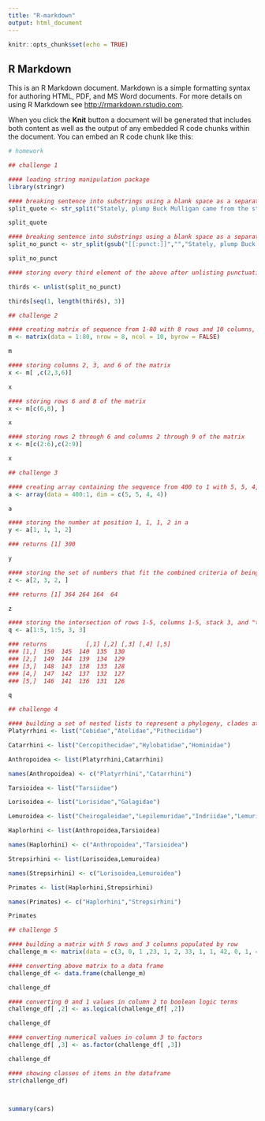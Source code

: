 ```yaml
---
title: "R-markdown"
output: html_document
---
```


```r
knitr::opts_chunk$set(echo = TRUE)
```

## R Markdown

This is an R Markdown document. Markdown is a simple formatting syntax for authoring HTML, PDF, and MS Word documents. For more details on using R Markdown see <http://rmarkdown.rstudio.com>.

When you click the **Knit** button a document will be generated that includes both content as well as the output of any embedded R code chunks within the document. You can embed an R code chunk like this:

```r

# homework

## challenge 1

#### loading string manipulation package
library(stringr)

#### breaking sentence into substrings using a blank space as a separator
split_quote <- str_split("Stately, plump Buck Mulligan came from the stairhead, bearing a bowl of lather on which a mirror and a razor lay crossed.", " ")

split_quote

#### breaking sentence into substrings using a blank space as a separator and removing punctuation using gsub
split_no_punct <- str_split(gsub("[[:punct:]]","","Stately, plump Buck Mulligan came from the stairhead, bearing a bowl of lather on which a mirror and a razor lay crossed."), " ")

split_no_punct

#### storing every third element of the above after unlisting punctuation-free vector

thirds <- unlist(split_no_punct)

thirds[seq(1, length(thirds), 3)]

## challenge 2

#### creating matrix of sequence from 1-80 with 8 rows and 10 columns, populating matrix by columns
m <- matrix(data = 1:80, nrow = 8, ncol = 10, byrow = FALSE)

m

#### storing columns 2, 3, and 6 of the matrix
x <- m[ ,c(2,3,6)]

x

#### storing rows 6 and 8 of the matrix
x <- m[c(6,8), ]

x

#### storing rows 2 through 6 and columns 2 through 9 of the matrix
x <- m[c(2:6),c(2:9)]

x

## challenge 3

#### creating array containing the sequence from 400 to 1 with 5, 5, 4, and 4 as the 1st, 2nd etc. dimensions
a <- array(data = 400:1, dim = c(5, 5, 4, 4))

a

#### storing the number at position 1, 1, 1, 2 in a
y <- a[1, 1, 1, 2]

### returns [1] 300

y

#### storing the set of numbers that fit the combined criteria of being in row 2, column 3, and "stack" 2, regardless of the 4th dimension in a. I visualize this as a rubik's cube in which all the numbers change each minute, so we are storing all the numbers that, over time, have occupied the spot 2, 3, 2
z <- a[2, 3, 2, ]

### returns [1] 364 264 164  64

z

#### storing the intersection of rows 1-5, columns 1-5, stack 3, and "time" 3 in a
q <- a[1:5, 1:5, 3, 3]

### returns           [,1] [,2] [,3] [,4] [,5]
### [1,]  150  145  140  135  130
### [2,]  149  144  139  134  129
### [3,]  148  143  138  133  128
### [4,]  147  142  137  132  127
### [5,]  146  141  136  131  126

q

## challenge 4

#### building a set of nested lists to represent a phylogeny, clades at the lowest level that are not themselves lists are strings, then naming elements of higher level lists
Platyrrhini <- list("Cebidae","Atelidae","Pitheciidae")

Catarrhini <- list("Cercopithecidae","Hylobatidae","Hominidae")

Anthropoidea <- list(Platyrrhini,Catarrhini)

names(Anthropoidea) <- c("Platyrrhini","Catarrhini")

Tarsioidea <- list("Tarsiidae")

Lorisoidea <- list("Lorisidae","Galagidae")

Lemuroidea <- list("Cheirogaleidae","Lepilemuridae","Indriidae","Lemuridae","Daubentoniidae")

Haplorhini <- list(Anthropoidea,Tarsioidea)

names(Haplorhini) <- c("Anthropoidea","Tarsioidea")

Strepsirhini <- list(Lorisoidea,Lemuroidea)

names(Strepsirhini) <- c("Lorisoidea,Lemuroidea")

Primates <- list(Haplorhini,Strepsirhini)

names(Primates) <- c("Haplorhini","Strepsirhini")

Primates

## challenge 5

#### building a matrix with 5 rows and 3 columns populated by row
challenge_m <- matrix(data = c(3, 0, 1 ,23, 1, 2, 33, 1, 1, 42, 0, 1, 41, 0, 2), nrow = 5, ncol = 3, byrow = TRUE)

#### converting above matrix to a data frame
challenge_df <- data.frame(challenge_m)

challenge_df

#### converting 0 and 1 values in column 2 to boolean logic terms
challenge_df[ ,2] <- as.logical(challenge_df[ ,2])

challenge_df

#### converting numerical values in column 3 to factors
challenge_df[ ,3] <- as.factor(challenge_df[ ,3])

challenge_df

#### showing classes of items in the dataframe
str(challenge_df)



summary(cars)
```


